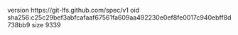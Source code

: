 version https://git-lfs.github.com/spec/v1
oid sha256:c25c29bef3abfcafaaf67561fa609aa492230e0ef8fe0017c940ebff8d738bb9
size 9339
